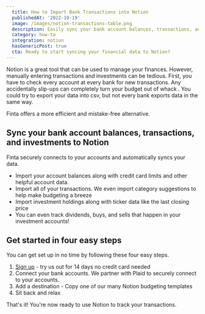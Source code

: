 ```yaml
---
  title: How to Import Bank Transactions into Notion
  publishedAt: '2022-10-19'
  image: /images/notion-transactions-table.png
  description: Easily sync your bank account balances, transactions, and investments to Notion
  category: how-to
  integration: notion
  hasGenericPost: true
  cta: Ready to start syncing your financial data to Notion?
---
```


Notion is a great tool that can be used to manage your finances. However, manually entering transactions and investments can be tedious. First, you have to check every account at every bank for new transactions. Any accidentally slip-ups can completely turn your budget out of whack . You could try to export your data into csv, but not every bank exports data in the same way.

Finta offers a more efficient and mistake-free alternative.‍

## Sync your bank account balances, transactions, and investments to Notion
Finta securely connects to your accounts and automatically syncs your data.
- Import your account balances along with credit card limits and other helpful account data.
- Import all of your transactions. We even import category suggestions to help make budgeting a breeze
- Import investment holdings along with ticker data like the last closing price
- You can even track dividends, buys, and sells that happen in your investment accounts!

## Get started in four easy steps
You can get set up in no time by following these four easy steps.
1. [Sign up](https://app.finta.io/signup) - try us out for 14 days no credit card needed
2. Connect your bank accounts. We partner with Plaid to securely connect to your accounts.
3. Add a destination - Copy one of our many Notion budgeting templates
4. Sit back and relax

That's it! You're now ready to use Notion to track your transactions.